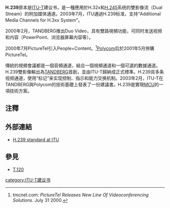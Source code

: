 {{NoteTA
|G1=IT
}}
'''H.239'''原本是[[ITU-T|ITU-T]]建议书，是一種應用於H.32x和[[H.245|H.245]]系统的雙影像流（Dual Stream）的附加媒体通道。2003年7月，ITU通過H.239标准，支持“Additional Media Channels for H.3xx System”。

2000年2月，TANDBERG推出Duo Video，具有雙路視頻功能，可同时发送视频和内容（PowerPoint、浏览器屏幕内容等）。

2000年7月PictureTel引入People+Content。<ref>tmcnet.com: ''PictureTel Releases New Line Of Videoconferencing Solutions''. July 31 2000.</ref>[[Polycom|Polycom]]后於2001年5月併購PictureTel。

傳統的視頻會議都是一個音頻通道，結合一個視頻通道和一個可選的數據通道。H.239雙影像輸出為[[Tandberg|TANDBERG]]首創，並由ITU-T歸納成正式標準。H.239具多条视频通道，使用“标记”来实现控制、指示和能力交换机制。2003年2月，ITU-T在TANDBERG與Polycom的技術基礎上發表了一份建議書。H.239是實現[[MCU|MCU]]的一項技術方案。

==注釋==
{{reflist}}

==外部連結==
* [http://www.itu.int/rec/T-REC-H.239/en H.239 standard at ITU] {{Wayback|url=http://www.itu.int/rec/T-REC-H.239/en |date=20201022102138 }}

==參見==
* [[T.120|T.120]]

{{网络小作品}}
[[category:ITU-T建议书|category:ITU-T建议书]]